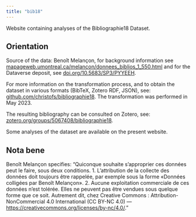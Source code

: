 ```yaml
---
title: "bib18"
---
```


Website containing analyses of the Bibliographie18 Dataset. 

## Orientation 

Source of the data: Benoît Melançon, for background information see [mapageweb.umontreal.ca/melancon/donnees_biblios_1_550.html](http://mapageweb.umontreal.ca/melancon/donnees_biblios_1_550.html) and for the Dataverse deposit, see [doi.org/10.5683/SP3/PYYEEH](https://doi.org/10.5683/SP3/PYYEEH). 

For more information on the transformation process, and to obtain the dataset in various formats (BibTeX, Zotero RDF, JSON), see: [github.com/christofs/bibliographie18](https://github.com/christofs/bibliographie18). The transformation was performed in May 2023. 

The resulting bibliography can be consulted on Zotero, see: [zotero.org/groups/5067408/bibliographie18](https://www.zotero.org/groups/5067408/bibliographie18).

Some analyses of the dataset are available on the present website. 

## Nota bene

Benoît Melançon specifies: "Quiconque souhaite s’approprier ces données peut le faire, sous deux conditions. 1. L’attribution de la collecte des données doit toujours être rappelée, par exemple sous la forme «Données colligées par Benoît Melançon». 2. Aucune exploitation commerciale de ces données n’est tolérée. Elles ne peuvent pas être vendues sous quelque forme que ce soit. Autrement dit, chez Creative Commons : Attribution-NonCommercial 4.0 International (CC BY-NC 4.0) — [https://creativecommons.org/licenses/by-nc/4.0/](https://creativecommons.org/licenses/by-nc/4.0/)."